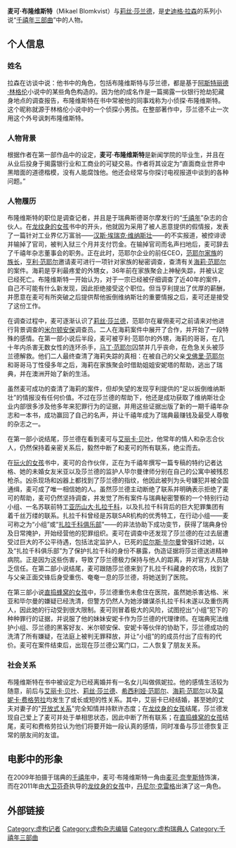 {{noteTA
|G1=Show
}}
{{Infobox character
| name          = 麦可·布隆维斯特
| series        = 「[[千禧年三部曲|千禧年三部曲]]」角色
| first         = [[龙纹身的女孩|龙纹身的女孩]]
| last          = {{link-en|以眼還眼的女孩|The Girl Who Takes an Eye for an Eye}}
| creator       = [[史迪格·拉森|史迪格·拉森]]
| occupation    = [[记者|记者]]
| gender        = [[男|男]]
| family        = 柯特·布隆维斯特（父亲<br>安妮塔·布隆维斯特（母亲）<br>安妮卡（妹妹）<br>莫妮卡（前妻）<br>佩妮拉（女儿）
| nationality   = [[瑞典|瑞典]]
| alias         = 小侦探·布隆维斯特
| portrayer     = [[麥克·恩奎斯特|麥克·恩奎斯特]]{{small|（[[千禧年(电视剧)|瑞典版]]）}}<br>[[丹尼尔·克雷格|丹尼尔·克雷格]]{{small|（[[龙纹身的女孩_(2011年电影)|英文版，2011年]]）}}<br>{{link-en|思維瑞爾·古德納鬆|Sverrir Gudnason}}{{small|（[[蜘蛛網中的女孩_(電影)|英文版，2018年]]）}}
}}

'''麦可·布隆维斯特'''（Mikael Blomkvist）与[[莉丝·莎兰德|莉丝·莎兰德]]，是[[史迪格·拉森|史迪格·拉森]]的系列小说“[[千禧年三部曲|千禧年三部曲]]”中的人物。

==个人信息==
===姓名===
拉森在访谈中说：他书中的角色，包括布隆维斯特与莎兰德，都是基于[[阿斯特丽德·林格伦|阿斯特丽德·林格伦]]小说中的某些角色构造的。因为他的成名作是一篇揭露一伙银行抢劫犯藏身地点的调查报告，布隆维斯特在书中常被他的同事戏称为小侦探·布隆维斯特。这个昵称就源于林格伦小说中的一个侦探小男孩。在整部著作中，莎兰德不止一次用这个外号讽刺布隆维斯特。

===人物背景===
根据作者在第一部作品中的设定，'''麦可·布隆维斯特'''是新闻学院的毕业生，并且在从业后投身于揭露银行业和工商业的可疑交易。作者将其设定为“直面商业世界中黑暗面的道德楷模，没有人能腐蚀他。他还会经常与你探讨电视报道中谈到的各种问题。”

===人物履历===
布隆维斯特的职位是调查记者，并且是于瑞典斯德哥尔摩发行的“[[千禧年(杂志)|千禧年]]”杂志的合伙人。在[[龙纹身的女孩|龙纹身的女孩]]书中的开头，他就因为采用了被人恶意提供的假情报，发表了一篇针对工业界亿万富翁——[[汉斯·埃瑞克·维纳斯壮|汉斯·埃瑞克·维纳斯壮]]——的不实报道，被控诽谤并输掉了官司，被判入狱三个月并支付罚金。在输掉官司而名声扫地后，麦可辞去了千禧年杂志董事会的职务。正在此时，范耶尔企业的前任CEO，[[范耶尔家族|范耶尔家族]]的[[族长|族长]]，[[亨利·范耶尔|亨利·范耶尔]]邀请麦可进行一项针对家族的秘密调查，查清有关[[海莉·范耶尔|海莉·范耶尔]]的案件。海莉是亨利最疼爱的外甥女，36年前在家族聚会上神秘失踪，并被认定已经死亡。布隆维斯特一开始认为，对于一宗已经被仔细调查了近40年的案件，自己不可能有什么新发现，因此拒绝接受这个职位。但当亨利提出了优厚的薪酬，并愿意在麦可有所突破之后提供帮他扳倒维纳斯壮的重要情报之后，麦可还是接受了这份工作。

在调查过程中，麦可逐渐认识了[[莉丝·莎兰德|莉丝·莎兰德]]，范耶尔在雇佣麦可之前请来对他进行背景调查的[[米尔顿安保|米尔顿安保]]调查员。二人在海莉案件中展开了合作，并开始了一段特殊的感情。在第一部小说后半段，麦可被亨利·范耶尔的外甥，海莉的哥哥，在几十年内杀害无数女性的连环杀手，[[马丁·范耶尔|马丁·范耶尔]]囚禁并几乎丧命，在危急关头被莎兰德解救。他们二人最终查清了海莉失踪的真相：在被自己的父亲[[戈佛里·范耶尔|戈佛里·范耶尔]]和哥哥马丁性侵多年之后，海莉在家族聚会时借助姐姐安妮塔的帮助，逃出了瑞典，并在澳洲开始了新的生活。

虽然麦可成功的查清了海莉的案件，但却失望的发现亨利提供的“足以扳倒维纳斯壮”的情报没有任何价值。不过在莎兰德的帮助下，他还是成功获取了维纳斯壮企业内部很多涉及他多年来犯罪行为的证据，并用这些证据出版了新的一期千禧年杂志和一本书，成功赢回了自己的名声，并让千禧年成为了瑞典最赚钱及最受人尊敬的杂志之一。

在第一部小说结尾，莎兰德在看到麦可与[[艾丽卡·贝叶|艾丽卡·贝叶]]，他常年的情人和杂志合伙人，仍然保持着亲密关系后，毅然中断了和麦可的所有联系，绝尘而去。

在[[玩火的女孩|玩火的女孩]]书中，麦可的合作伙伴，正在为千禧年撰写一篇专稿的特约记者达格、她的未婚女友米亚以及莎兰德的监护人毕尔曼律师分别在自己的公寓中被残忍枪杀。凶杀现场和凶器上都找到了莎兰德的指纹，他因此被列为头号嫌犯并被全国通缉，麦可成了唯一相信她的人。虽然莎兰德主动断绝了联系并明确表示拒绝了麦可的帮助，麦可仍然坚持调查，并发觉了所有案件与瑞典秘密警察的一个特别行动小组、一名苏联前特工[[亚历山大·扎拉千科|亚历山大·扎拉千科]]，以及扎拉千科背后的巨大犯罪集团有着千丝万缕的联系。扎拉千科曾经是苏联SAR机构的优秀特工，在行动小组——麦可称之为“小组”或“[[扎拉千科俱乐部|扎拉千科俱乐部]]”——的非法协助下成功变节，获得了瑞典身份及日常掩护，开始经营他的犯罪组织。麦可在调查中还发现了莎兰德的在过去层遭受过巨大的不公平待遇，包括法定监护人，已死的[[尼尔斯·毕尔曼|尼尔斯·毕尔曼]]曾强奸过她，以及“扎拉千科俱乐部”为了保护扎拉千科的身份不暴露，伪造证据将莎兰德送进精神病院。正是因为这些伤害，导致了莎兰德极力保持与他人的距离，并对官方人员缺乏信任。在第二部小说结尾，麦可跟随莎兰德来到了扎拉千科藏身的农场，找到了与父亲正面交锋后身受重伤、奄奄一息的莎兰德，将她送到了医院。

在第三部小说[[直捣蜂窝的女孩|直捣蜂窝的女孩]]中，莎兰德重伤未愈住在医院，虽然她杀害达格、米亚和毕尔曼的嫌疑已经洗清，但警方仍然人为她涉嫌谋杀扎拉千科未遂以及重伤两人，因此她的行动受到很大限制。麦可则冒着极大的风险，试图挖出“小组”犯下的种种罪行的证据，并说服了他的妹妹安妮卡作为莎兰德的代理律师。在瑞典宪法维护小组、莎兰德的黑客好友、米尔顿安保、安妮卡等伙伴的协助下，莎兰德成功的洗清了所有嫌疑，在法庭上被判无罪释放，并让“小组”的的成员付出了应有的代价。麦可在案件结束后，出现在莎兰德公寓门口，二人恢复了朋友关系。

===社会关系===
布隆维斯特在书中被设定为已经离婚并有一名女儿叫做佩妮拉。他的感情生活较为随意，前后与[[艾丽卡·贝叶|艾丽卡·贝叶]]、[[莉丝·莎兰德|莉丝·莎兰德]]、[[希西利娅·范耶尔|希西利娅·范耶尔]]、[[海莉·范耶尔|海莉·范耶尔]]以及[[莫妮卡·费格劳拉|莫妮卡·费格劳拉]]均发生了或长或短的性关系。其中，艾丽卡已经结婚，甚至她的丈夫对妻子的"[[开放式关系|开放式关系]]"完全知情并持默许态度；在[[龙纹身的女孩|龙纹身的女孩]]结尾，莎兰德发现自己爱上了麦可并处于单相思状态，因此中断了所有联系；在[[直捣蜂窝的女孩|直捣蜂窝的女孩]]结尾，麦可和费格劳拉认为他们将要开始一段认真的感情，同时准备与莎兰德恢复正常的朋友间的友谊。

==电影中的形象==
在2009年拍摄于瑞典的[[千禧年(电视剧)|千禧年]]中，麦可·布隆维斯特一角由[[麦可·奈奎斯特|麦可·奈奎斯特]]饰演，而在2011年由[[大卫芬奇|大卫芬奇]]执导的[[龙纹身的女孩(2011年电影)|龙纹身的女孩]]中，[[丹尼尔·克雷格|丹尼尔·克雷格]]出演了这一角色。

== 外部链接 ==

{{千禧年三部曲}}
[[Category:虚构记者|Category:虚构记者]]
[[Category:虚构杂志编辑|Category:虚构杂志编辑]]
[[Category:虚构瑞典人|Category:虚构瑞典人]]
[[Category:千禧年三部曲|Category:千禧年三部曲]]